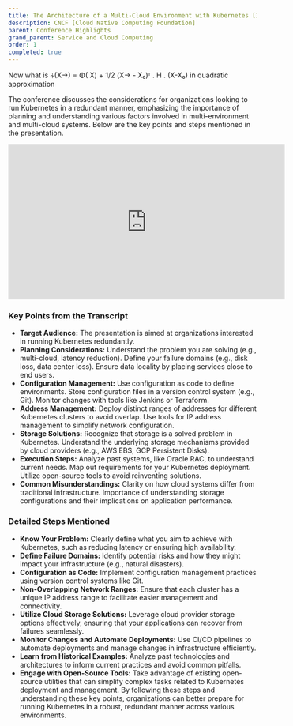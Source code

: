 ```yaml
---
title: The Architecture of a Multi-Cloud Environment with Kubernetes [I] - Brian Redbeard, CoreOS
description: CNCF [Cloud Native Computing Foundation]
parent: Conference Highlights
grand_parent: Service and Cloud Computing
order: 1
completed: true
---
```

Now what is 
⏆(X->) = Φ( X) + 1/2 (X-> - X₀)ᵀ . H . (X-X₀) 
in quadratic approximation 

The conference discusses the considerations for organizations looking to run Kubernetes in a redundant manner, emphasizing the importance of planning and understanding various factors involved in multi-environment and multi-cloud systems. Below are the key points and steps mentioned in the presentation.

<iframe width="560" height="315" src="https://www.youtube.com/embed/vncviMVmk64?si=abVQi6iw2qhmOwnL" title="YouTube video player" frameborder="0" allow="accelerometer; autoplay; clipboard-write; encrypted-media; gyroscope; picture-in-picture; web-share" referrerpolicy="strict-origin-when-cross-origin" allowfullscreen></iframe>

### Key Points from the Transcript
* **Target Audience:** The presentation is aimed at organizations interested in running Kubernetes redundantly.
* **Planning Considerations:**
Understand the problem you are solving (e.g., multi-cloud, latency reduction).
Define your failure domains (e.g., disk loss, data center loss).
Ensure data locality by placing services close to end users.
* **Configuration Management:**
Use configuration as code to define environments.
Store configuration files in a version control system (e.g., Git).
Monitor changes with tools like Jenkins or Terraform.
* **Address Management:**
Deploy distinct ranges of addresses for different Kubernetes clusters to avoid overlap.
Use tools for IP address management to simplify network configuration.
* **Storage Solutions:**
Recognize that storage is a solved problem in Kubernetes.
Understand the underlying storage mechanisms provided by cloud providers (e.g., AWS EBS, GCP Persistent Disks).
* **Execution Steps:**
Analyze past systems, like Oracle RAC, to understand current needs.
Map out requirements for your Kubernetes deployment.
Utilize open-source tools to avoid reinventing solutions.
* **Common Misunderstandings:**
Clarity on how cloud systems differ from traditional infrastructure.
Importance of understanding storage configurations and their implications on application performance.

### Detailed Steps Mentioned
* **Know Your Problem:** Clearly define what you aim to achieve with Kubernetes, such as reducing latency or ensuring high availability.
* **Define Failure Domains:** Identify potential risks and how they might impact your infrastructure (e.g., natural disasters).
* **Configuration as Code:** Implement configuration management practices using version control systems like Git.
* **Non-Overlapping Network Ranges:** Ensure that each cluster has a unique IP address range to facilitate easier management and connectivity.
* **Utilize Cloud Storage Solutions:** Leverage cloud provider storage options effectively, ensuring that your applications can recover from failures seamlessly.
* **Monitor Changes and Automate Deployments:** Use CI/CD pipelines to automate deployments and manage changes in infrastructure efficiently.
* **Learn from Historical Examples:** Analyze past technologies and architectures to inform current practices and avoid common pitfalls.
* **Engage with Open-Source Tools:** Take advantage of existing open-source utilities that can simplify complex tasks related to Kubernetes deployment and management.
By following these steps and understanding these key points, organizations can better prepare for running Kubernetes in a robust, redundant manner across various environments.